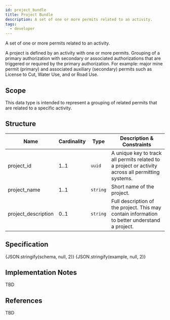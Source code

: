```yaml
---
id: project_bundle
title: Project Bundle
description: A set of one or more permits related to an activity.
tags:
  - developer
---
```




A set of one or more permits related to an activity.

A project is defined by an activity with one or more permits. Grouping of a primary authorization with secondary or associated authorizations that are triggered or required by the primary authorization. For example: major mine permit (primary) and associated auxiliary (secondary) permits such as License to Cut, Water Use, and or Road Use.

## Scope

This data type is intended to represent a grouping of related permits that are related to a specific activity.

## Structure

| Name | Cardinality | Type | Description & Constraints |
| --- | --- | --- | --- |
| project_id | 1..1 | `uuid` | A unique key to track all permits related to a project or activity across all permitting systems. |
| project_name | 1..1 | `string` | Short name of the project. |
| project_description | 0..1 | `string` | Full description of the project. This may contain information to better understand a project. |

## Specification

<Tabs queryString="tab">
  <TabItem value="schema" label="Schema" default>
    <JSONSchemaViewer
      resolverOptions={generateResolverOptions({ "remote": true })}
      schema={schema}
      viewerOptions={{ showExamples: true }}
    />
  </TabItem>
  <TabItem value="source" label="Source">
    <CodeBlock language="json" showLineNumbers>
      {JSON.stringify(schema, null, 2)}
    </CodeBlock>
  </TabItem>
  <TabItem value="example" label="Example">
    <CodeBlock language="json" showLineNumbers>
      {JSON.stringify(example, null, 2)}
    </CodeBlock>
  </TabItem>
</Tabs>

## Implementation Notes

TBD

## References

TBD
